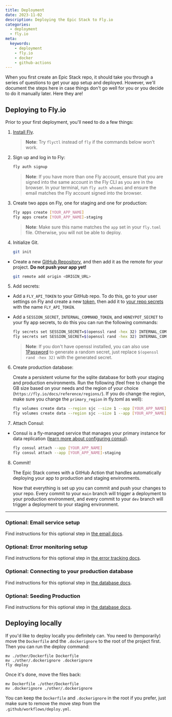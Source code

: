 ```yaml
---
title: Deployment
date: 2023-11-02
description: Deploying the Epic Stack to Fly.io
categories:
  - deployment
  - fly.io
meta:
  keywords:
    - deployment
    - fly.io
    - docker
    - github-actions
---
```

When you first create an Epic Stack repo, it should take you through a series of
questions to get your app setup and deployed. However, we'll document the steps
here in case things don't go well for you or you decide to do it manually later.
Here they are!

## Deploying to Fly.io

Prior to your first deployment, you'll need to do a few things:

1. [Install Fly](https://fly.io/docs/getting-started/installing-flyctl/).

   > **Note**: Try `flyctl` instead of `fly` if the commands below won't work.

2. Sign up and log in to Fly:

   ```sh
   fly auth signup
   ```

   > **Note**: If you have more than one Fly account, ensure that you are signed
   > into the same account in the Fly CLI as you are in the browser. In your
   > terminal, run `fly auth whoami` and ensure the email matches the Fly
   > account signed into the browser.

3. Create two apps on Fly, one for staging and one for production:

   ```sh
   fly apps create [YOUR_APP_NAME]
   fly apps create [YOUR_APP_NAME]-staging
   ```

   > **Note**: Make sure this name matches the `app` set in your `fly.toml`
   > file. Otherwise, you will not be able to deploy.

4. Initialize Git.

   ```sh
   git init
   ```

- Create a new [GitHub Repository](https://repo.new), and then add it as the
  remote for your project. **Do not push your app yet!**

  ```sh
  git remote add origin <ORIGIN_URL>
  ```

5. Add secrets:

- Add a `FLY_API_TOKEN` to your GitHub repo. To do this, go to your user
  settings on Fly and create a new
  [token](https://web.fly.io/user/personal_access_tokens/new), then add it to
  [your repo secrets](https://docs.github.com/en/actions/security-guides/encrypted-secrets)
  with the name `FLY_API_TOKEN`.

- Add a `SESSION_SECRET`, `INTERNAL_COMMAND_TOKEN`, and `HONEYPOT_SECRET` to
  your fly app secrets, to do this you can run the following commands:

  ```sh
  fly secrets set SESSION_SECRET=$(openssl rand -hex 32) INTERNAL_COMMAND_TOKEN=$(openssl rand -hex 32) HONEYPOT_SECRET=$(openssl rand -hex 32) --app [YOUR_APP_NAME]
  fly secrets set SESSION_SECRET=$(openssl rand -hex 32) INTERNAL_COMMAND_TOKEN=$(openssl rand -hex 32) HONEYPOT_SECRET=$(openssl rand -hex 32) --app [YOUR_APP_NAME]-staging
  ```

  > **Note**: If you don't have openssl installed, you can also use
  > [1Password](https://1password.com/password-generator) to generate a random
  > secret, just replace `$(openssl rand -hex 32)` with the generated secret.

6. Create production database:

   Create a persistent volume for the sqlite database for both your staging and
   production environments. Run the following (feel free to change the GB size
   based on your needs and the region of your choice
   (`https://fly.io/docs/reference/regions/`). If you do change the region, make
   sure you change the `primary_region` in fly.toml as well):

   ```sh
   fly volumes create data --region sjc --size 1 --app [YOUR_APP_NAME]
   fly volumes create data --region sjc --size 1 --app [YOUR_APP_NAME]-staging
   ```

7. Attach Consul:

- Consul is a fly-managed service that manages your primary instance for data
  replication
  ([learn more about configuring consul](https://fly.io/docs/litefs/getting-started/#lease-configuration)).

  ```sh
  fly consul attach --app [YOUR_APP_NAME]
  fly consul attach --app [YOUR_APP_NAME]-staging
  ```

8. Commit!

   The Epic Stack comes with a GitHub Action that handles automatically
   deploying your app to production and staging environments.

   Now that everything is set up you can commit and push your changes to your
   repo. Every commit to your `main` branch will trigger a deployment to your
   production environment, and every commit to your `dev` branch will trigger a
   deployment to your staging environment.

---

### Optional: Email service setup

Find instructions for this optional step in [the email docs](./email.md).

### Optional: Error monitoring setup

Find instructions for this optional step in
[the error tracking docs](./monitoring.md).

### Optional: Connecting to your production database

Find instructions for this optional step in [the database docs](./database.md).

### Optional: Seeding Production

Find instructions for this optional step in [the database docs](./database.md).

## Deploying locally

If you'd like to deploy locally you definitely can. You need to (temporarily)
move the `Dockerfile` and the `.dockerignore` to the root of the project first.
Then you can run the deploy command:

```
mv ./other/Dockerfile Dockerfile
mv ./other/.dockerignore .dockerignore
fly deploy
```

Once it's done, move the files back:

```
mv Dockerfile ./other/Dockerfile
mv .dockerignore ./other/.dockerignore
```

You can keep the `Dockerfile` and `.dockerignore` in the root if you prefer,
just make sure to remove the move step from the `.github/workflows/deploy.yml`.
